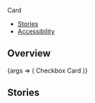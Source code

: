 

<Meta title="Components/Card2/Checkbox" component={Card.Checkbox} />

<PageHeader>Card</PageHeader>

- [Stories](#stories)
- [Accessibility](#accessibility)

## Overview

<Canvas>
  <Story name="Default">
    {args => (
      <Card.Checkbox {...args} width="150px" height="150px">
        <Card.CheckboxIndicator />
        <Flex justifyContent="center" alignItems="center" fullHeight>
          <Text color="text-gray-50" size="xsmall" weight="bold">
            Checkbox Card
          </Text>
        </Flex>
      </Card.Checkbox>
    )}
  </Story>
</Canvas>

<ArgsTable story="Default" />

## Stories
